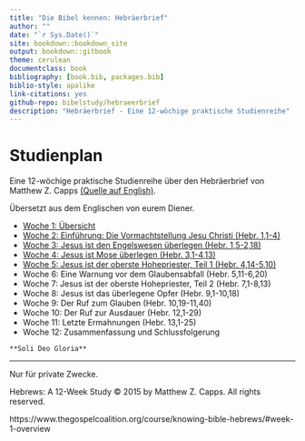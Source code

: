 ```yaml
--- 
title: "Die Bibel kennen: Hebräerbrief"
author: ""
date: "`r Sys.Date()`"
site: bookdown::bookdown_site
output: bookdown::gitbook
theme: cerulean
documentclass: book
bibliography: [book.bib, packages.bib]
biblio-style: apalike
link-citations: yes
github-repo: bibelstudy/hebraeerbrief
description: "Hebräerbrief - Eine 12-wöchige praktische Studienreihe"
---
```


# Studienplan

Eine 12-wöchige praktische Studienreihe über den Hebräerbrief
von Matthew Z. Capps [(Quelle auf English)](https://www.thegospelcoalition.org/course/knowing-bible-hebrews).

Übersetzt aus dem Englischen von eurem Diener.





* [Woche 1: Übersicht](#woche01)
* [Woche 2: Einführung: Die Vormachtstellung Jesu Christi (Hebr. 1,1-4)](#woche02)
* [Woche 3: Jesus ist den Engelswesen überlegen (Hebr. 1,5-2,18)](#woche03)
* [Woche 4: Jesus ist Mose überlegen (Hebr. 3,1-4,13)](#woche04)
* [Woche 5: Jesus ist der oberste Hohepriester, Teil 1 (Hebr. 4,14-5,10)](#woche05)
* Woche 6: Eine Warnung vor dem Glaubensabfall (Hebr. 5,11-6,20)
* Woche 7: Jesus ist der oberste Hohepriester, Teil 2 (Hebr. 7,1-8,13)
* Woche 8: Jesus ist das überlegene Opfer (Hebr. 9,1-10,18)
* Woche 9: Der Ruf zum Glauben (Hebr. 10,19-11,40)
* Woche 10: Der Ruf zur Ausdauer (Hebr. 12,1-29)
* Woche 11: Letzte Ermahnungen (Hebr. 13,1-25)
* Woche 12: Zusammenfassung und Schlussfolgerung



```block
**Soli Deo Gloria**
```

***

Nur für private Zwecke.

Hebrews: A 12-Week Study © 2015 by Matthew Z. Capps. All rights reserved.

https://www.thegospelcoalition.org/course/knowing-bible-hebrews/#week-1-overview
